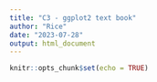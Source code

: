```yaml
---
title: "C3 - ggplot2 text book"
author: "Rice"
date: "2023-07-28"
output: html_document
---
```


```r
knitr::opts_chunk$set(echo = TRUE)
```


